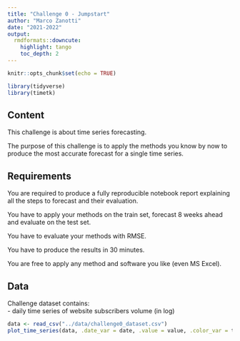 ```yaml
---
title: "Challenge 0 - Jumpstart"
author: "Marco Zanotti"
date: "2021-2022"
output:
  rmdformats::downcute:
    highlight: tango
    toc_depth: 2
---
```


```r
knitr::opts_chunk$set(echo = TRUE)

library(tidyverse)
library(timetk)
```

## Content

This challenge is about time series forecasting.  

The purpose of this challenge is to apply the methods you know by now 
to produce the most accurate forecast for a single time series.



## Requirements

You are required to produce a fully reproducible notebook report explaining 
all the steps to forecast and their evaluation.    

You have to apply your methods on the train set, forecast 8 weeks ahead and 
evaluate on the test set.  

You have to evaluate your methods with RMSE.   

You have to produce the results in 30 minutes.  

You are free to apply any method and software you like (even MS Excel).  



## Data

Challenge dataset contains:  
- daily time series of website subscribers volume (in log)

```r
data <- read_csv("../data/challenge0_dataset.csv")
plot_time_series(data, .date_var = date, .value = value, .color_var = type, .smooth = FALSE)
```
